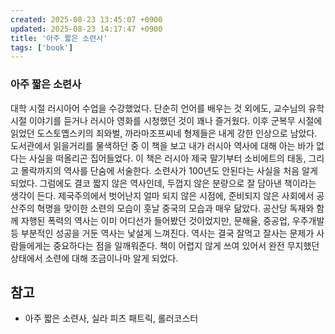 ```yaml
---
created: 2025-08-23 13:45:07 +0900
updated: 2025-08-23 14:17:47 +0900
title: '아주 짧은 소련사'
tags: ['book']
---
```


### 아주 짧은 소련사

대학 시절 러시아어 수업을 수강했었다. 단순히 언어를 배우는 것 외에도, 교수님의 유학시절 이야기를 듣거나 러시아 영화를 시청했던 것이 꽤나 즐거웠다. 이후 군복무 시절에 읽었던 도스토옙스키의 죄와벌, 까라마조프씨네 형제들은 내게 강한 인상으로 남았다. 도서관에서 읽을거리를 물색하던 중 이 책을 보고 내가 러시아 역사에 대해 아는 바가 없다는 사실을 떠올리곤 집어들었다. 이 책은 러시아 제국 말기부터 소비에트의 태동, 그리고 몰락까지의 역사를 단숨에 서술한다. 소련사가 100년도 안된다는 사실을 처음 알게 되었다. 그럼에도 결코 짧지 않은 역사인데, 두껍지 않은 분량으로 잘 담아낸 책이라는 생각이 든다. 제국주의에서 벗어난지 얼마 되지 않은 시점에, 준비되지 않은 사회에서 공산주의 혁명을 맞이한 소련의 모습이 훗날 중국의 모습과 매우 닮았다. 공산당 독재와 함께 자행된 폭력의 역사는 이미 어디선가 들어봤던 것이었지만, 문해율, 중공업, 우주개발 등 부분적인 성공을 거둔 역사는 낯설게 느껴진다. 역사는 결국 잘먹고 잘사는 문제가 사람들에게는 중요하다는 점을 일깨워준다. 책이 어렵지 않게 쓰여 있어서 완전 무지했던 상태에서 소련에 대해 조금이나마 알게 되었다.

## 참고

- 아주 짧은 소련사, 실라 피츠 패트릭, 롤러코스터
